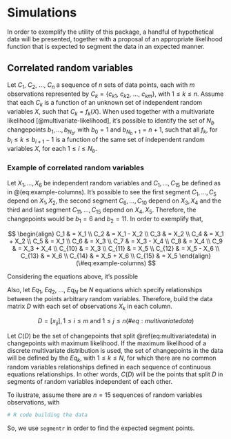 # Simulations

In order to exemplify the utility of this package, a handful of hypothetical
data will be presented, together with a proposal of an appropriate likelihood
function that is expected to segment the data in an expected manner.

## Correlated random variables

Let $C_1$, $C_2$, ..., $C_n$ a sequence of $n$ sets of data points, each with $m$
observations represented by $C_k = \{c_{k1},\ c_{k2},\ ...,\ c_{km}\}$, with
$1 \le k \le n$. Assume that each $C_k$ is a function of an unknown set of independent
random variables $X$, such that $C_k = f_k(X)$. When used together with a multivariate
likelihood [@multivariate-likelihood], it's possible to identify the set of $N_b$ changepoints
$b_1, ..., b_{N_b}$, with $b_0 = 1$ and $b_{N_b + 1} = n + 1$, such that all $f_k$, for
$b_i \le k \le b_{i+1}-1$ is a function of the same set of independent random variables $X$,
for each $1 \le i \le N_b$.

### Example of correlated random variables

Let $X_1, ..., X_6$ be independent random variables and $C_1, ..., C_{15}$ be
defined as in @\ref(eq:example-columns). It's possible to see the first segment $C_1, ..., C_5$
depend on $X_1, X_2$, the second segment $C_6, ..., C_{10}$ depend on $X_3, X_4$ and the third
and last segment $C_{11}, ..., C_{15}$ depend on $X_4, X_5$. Therefore, the changepoints would
be $b_1 = 6$ and $b_2 = 11$. In order to exemplify that, 

$$
\begin{align}
C_1 & = X_1 \\
C_2 & = X_1 - X_2 \\
C_3 & = X_2 \\
C_4 & = X_1 + X_2 \\
C_5 & = X_1 \\
C_6 & = X_3 \\
C_7 & = X_3 - X_4 \\
C_8 & = X_4 \\
C_9 & = X_3 + X_4 \\
C_{10} & = X_3 \\
C_{11} & = X_5 \\
C_{12} & = X_5 - X_6 \\
C_{13} & = X_6 \\
C_{14} & = X_5 + X_6 \\
C_{15} & = X_5
\end{align}
(\#eq:example-columns)
$$

Considering the equations above, it's possible 

Also, let $Eq_1$, $Eq_2$, ..., $Eq_N$ be $N$ equations which specify
relationships between the points arbitrary random variables. Therefore, build
the data matrix $D$ with each set of observations $X_k$ in each column.

$$
D = [x_{ij}], 1 \le i \le m \text{ and } 1 \le j \le n
(\#eq:multivariatedata)
$$

Let $C(D)$ be the set of changepoints that split \@ref(eq:multivariatedata) in
changepoints with maximum likelihood. If the maximum likelihood of a discrete
multivariate distribution is used, the set of changepoints in the data will be
defined by the $Eq_k$, with $1 \le k \le N$, for which there are no common
random variables relationships defined in each sequence of continuous equations
relationships. In other words, $C(D)$ will be the points that split $D$ in
segments of random variables independent of each other.

To ilustrate, assume there are $n = 15$ sequences of random variables observations, with 

```r
# R code building the data
```

So, we use `segmentr` in order to find the expected segment points.

